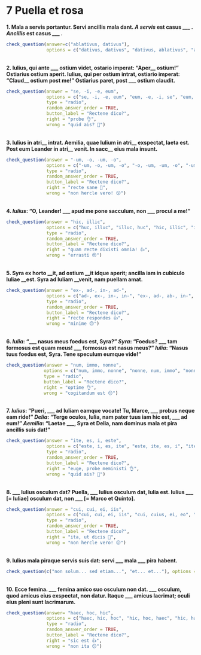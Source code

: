 # 7 Puella et rosa

**1. Mala a servis portantur. Servi ancillis mala dant. _A servis_ est casus \_\_\_ . _Ancillis_ est casus \_\_\_ .**
```r
check_question(answer=c("ablativus, dativus"), 
               options = c("dativus, dativus", "dativus, ablativus", "ablativus, dativus", "ablativus, ablativus"), right = "ita, ut dicis 👏", wrong = "minime 😔", button_label = "Rectene dico?", type = "radio")
```
</br>
**2. Iulius, qui ante \_\_\_ ostium videt, ostario imperat: "Aper\_\_ ostium!" Ostiarius ostium aperit. Iulius, qui per ostium intrat, ostiario imperat: "Claud\_\_ ostium post me!" Ostiarius paret, post \_\_\_ ostium claudit.**

```r
check_question(answer = "se, -i, -e, eum", 
               options = c("se, -i, -e, eum", "eum, -e, -i, se", "eum, -i, -e, se", "se, -e, -i, eum"),
               type = "radio",
               random_answer_order = TRUE,
               button_label = "Rectene dico?",
               right = "probe 👌", 
               wrong = "quid ais? 🤨")
```

</br>
**3. Iulius in atri__ intrat. Aemilia, quae Iulium in atri__ exspectat, laeta est. Post eum Leander in atri__ venit. In sacc__ eius mala insunt.**

```r
check_question(answer = "-um, -o, -um, -o", 
               options = c("-um, -o, -um, -o", "-o, -um, -um, -o", "-um, -o, -o, -um", "-o, -um, -o, -um"), 
               type = "radio",
               random_answer_order = TRUE,
               button_label = "Rectene dico?",
               right = "recte sane 🙂", 
               wrong = "non hercle vero! 😕")
```

</br>
**4. _Iulius_: "O, Leander! \_\_\_ apud me pone sacculum, non \_\_\_ procul a me!"** 

```r
check_question(answer = "hic, illic", 
               options = c("huc, illuc", "illuc, huc", "hic, illic", "illic, hic"), 
               type = "radio",
               random_answer_order = TRUE,
               button_label = "Rectene dico?",
               right = "quam recte dixisti omnia! 👍", 
               wrong = "errasti 😔")
```

</br>
**5. Syra ex horto \_\_it, ad ostium \_\_it idque aperit; ancilla iam in cubiculo Iuliae \_\_est. Syra ad Iuliam \_\_venit, nam puellam amat.**

```r
check_question(answer = "ex-, ad-, in-, ad-", 
               options = c("ad-, ex-, in-, in-", "ex-, ad-, ab-, in-", "ex-, ad-, in-, ad-", "ad-, ex-, ab-, ad-"), 
               type = "radio",
               random_answer_order = TRUE,
               button_label = "Rectene dico?",
               right = "recte respondes 👍", 
               wrong = "minime 😔")
```

</br>
**6. _Iulia_: "\_\_\_ nasus meus foedus est, Syra?" _Syra_: "Foedus? \_\_\_ tam formosus est quam meus! \_\_\_ formosus est nasus meus?" _Iulia_: "Nasus tuus foedus est, Syra. Tene speculum eumque vide!"**


```r
check_question(answer = "num, immo, nonne", 
              options = c("num, immo, nonne", "nonne, num, immo", "nonne, immo, nun", "num, nonne, immo"),
              type = "radio",
              button_label = "Rectene dico?",
              right = "optime 👌", 
              wrong = "cogitandum est 😔")
```

</br>
**7. _Iulius_: "Pueri, \_\_\_ ad Iuliam eamque vocate! Tu, Marce, \_\_\_ probus neque eam ride!" _Delia_: "Terge oculos, lulia, nam pater tuus iam hic est, \_\_\_ ad eum!" _Aemilia_: "Laetae \_\_\_, Syra et Delia, nam dominus mala et pira ancillis suis dat!"**

```r
check_question(answer = "ite, es, i, este", 
               options = c("este, i, es, ite", "este, ite, es, i", "ite, este, i, es", "ite, es, i, este"),
               type = "radio",
               random_answer_order = TRUE,
               button_label = "Rectene dico?",
               right = "euge, probe meministi 👌", 
               wrong = "quid ais? 🤨")
```

</br>
**8. \_\_\_ Iulius osculum dat? Puella, \_\_\_ Iulius osculum dat, Iulia est. Iulius \_\_\_ [= Iuliae] osculum dat, non \_\_\_ [= Marco et Quinto].**

```r
check_question(answer = "cui, cui, ei, iis", 
               options = c("cui, cui, ei, iis", "cui, cuius, ei, eo", "cui, cui, eae, eo", "cui, cuius, eae, iis"), 
               type = "radio",
               random_answer_order = TRUE,
               button_label = "Rectene dico?",
               right = "ita, ut dicis 👏", 
               wrong = "non hercle vero! 😕")
```

</br>
**9. Iulius mala piraque servis suis dat: servi \_\_\_ mala \_\_\_ pira habent.**

```r
check_question(c("non solum... sed etiam...", "et... et..."), options = c("non solum... sed etiam...", "neque... neque...", "tam... quam...", "et... et..."), type = "checkbox", random_answer_order = TRUE, button_label = "Rectene dico?", right = "sic est  🤩", wrong = "minime 😔")
```

</br>
**10. Ecce femina. \_\_\_ femina amico suo osculum non dat. \_\_\_ osculum, quod amicus eius exspectat, non datur. Itaque \_\_\_ amicus lacrimat; oculi eius pleni sunt lacrimarum.**


```r
check_question(answer= "haec, hoc, hic", 
               options = c("haec, hic, hoc", "hic, hoc, haec", "hic, haec, hoc", "haec, hoc, hic"), 
               type = "radio",
               random_answer_order = TRUE,
               button_label = "Rectene dico?",
               right = "sic est 👍", 
               wrong = "non ita 😕")
```


